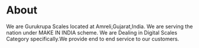 # About

We are Gurukrupa Scales located at Amreli,Gujarat,India. We are serving the nation under MAKE IN INDIA scheme. We are Dealing in Digital Scales Category specifically.We provide end to end service to our customers.
